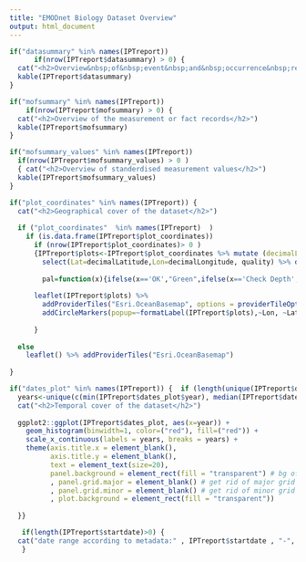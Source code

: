 ```yaml
---
title: "EMODnet Biology Dataset Overview"
output: html_document
---
```

  
```r

if("datasummary" %in% names(IPTreport)) 
      if(nrow(IPTreport$datasummary) > 0) {
  cat("<h2>Overview&nbsp;of&nbsp;event&nbsp;and&nbsp;occurrence&nbsp;records</h2>")
  kable(IPTreport$datasummary)
}  

```


```r

if("mofsummary" %in% names(IPTreport)) 
    if(nrow(IPTreport$mofsummary) > 0) {
  cat("<h2>Overview of the measurement or fact records</h2>")
  kable(IPTreport$mofsummary)
}  

```


```r

if("mofsummary_values" %in% names(IPTreport)) 
  if(nrow(IPTreport$mofsummary_values) > 0 ) 
  { cat("<h2>Overview of standerdised measurement values</h2>")
  kable(IPTreport$mofsummary_values)
}  

```


```r

if("plot_coordinates" %in% names(IPTreport)) {
  cat("<h2>Geographical cover of the dataset</h2>")
  
  if ("plot_coordinates"  %in% names(IPTreport)  ) 
    if (is.data.frame(IPTreport$plot_coordinates)) 
      if (nrow(IPTreport$plot_coordinates)> 0 )
      {IPTreport$plots<-IPTreport$plot_coordinates %>% mutate (decimalLatitude = round(decimalLatitude,1),decimalLongitude = round (decimalLongitude, 1)) %>% 
        select(Lat=decimalLatitude,Lon=decimalLongitude, quality) %>% distinct()
      
        pal=function(x){ifelse(x=='OK',"Green",ifelse(x=='Check Depth',"Blue", ifelse (x == 'Marine Taxa on Land', 'Red', ifelse(x=='On Land', "Yellow","Black"))))}
      
      leaflet(IPTreport$plots) %>% 
        addProviderTiles("Esri.OceanBasemap", options = providerTileOptions(maxZoom = 10)) %>%  
        addCircleMarkers(popup=~formatLabel(IPTreport$plots),~Lon, ~Lat,  radius = 3, color = ~pal(quality))
      
      }
  
  else
    leaflet() %>% addProviderTiles("Esri.OceanBasemap") 
  
}  

```







```r

if("dates_plot" %in% names(IPTreport)) {  if (length(unique(IPTreport$dates_plot$year)) > 0 ) {
  years<-unique(c(min(IPTreport$dates_plot$year), median(IPTreport$dates_plot$year), max(IPTreport$dates_plot$year)))
  cat("<h2>Temporal cover of the dataset</h2>")
  
  ggplot2::ggplot(IPTreport$dates_plot, aes(x=year)) + 
    geom_histogram(binwidth=1, color=("red"), fill=("red")) +
    scale_x_continuous(labels = years, breaks = years) +
    theme(axis.title.x = element_blank(),
          axis.title.y = element_blank(),
          text = element_text(size=20),
          panel.background = element_rect(fill = "transparent") # bg of the panel
          , panel.grid.major = element_blank() # get rid of major grid
          , panel.grid.minor = element_blank() # get rid of minor grid
          , plot.background = element_rect(fill = "transparent"))
  
  }}

```

```r
   if(length(IPTreport$startdate)>0) {
  cat("date range according to metadata:" , IPTreport$startdate , "-", IPTreport$enddate)
   }

```


